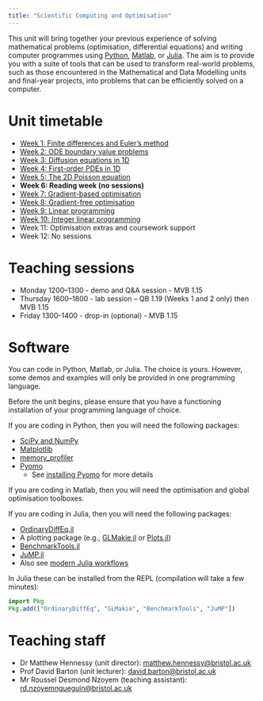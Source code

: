 ```yaml
---
title: "Scientific Computing and Optimisation"
---
```


This unit will bring together your previous experience of solving mathematical problems (optimisation, differential equations) and writing computer programmes using [Python](https://www.python.org/), [Matlab](https://uk.mathworks.com/products/matlab.html), or [Julia](https://julialang.org/). The aim is to provide you with a suite of tools that can be used to transform real-world problems, such as those encountered in the Mathematical and Data Modelling units and final-year projects, into problems that can be efficiently solved on a computer.

# Unit timetable 

* [Week 1: Finite differences and Euler's method](scicomp/week1.qmd)
* [Week 2: ODE boundary value problems](scicomp/week2.qmd)
* [Week 3: Diffusion equations in 1D](scicomp/week3.qmd)
* [Week 4: First-order PDEs in 1D](scicomp/week4.qmd)
* [Week 5: The 2D Poisson equation](scicomp/week5.qmd)
* **Week 6: Reading week (no sessions)**
* [Week 7: Gradient-based optimisation](optim/week7.qmd)
* [Week 8: Gradient-free optimisation](optim/week8.qmd)
* [Week 9: Linear programming](optim/week9.qmd)
* [Week 10: Integer linear programming](optim/week10.qmd)
* Week 11: Optimisation extras and coursework support
* Week 12: No sessions

# Teaching sessions

* Monday 1200--1300 - demo and Q&A session - MVB 1.15
* Thursday 1600--1800 - lab session -- QB 1.19 (Weeks 1 and 2 only) then MVB 1.15
* Friday 1300--1400 - drop-in (optional) - MVB 1.15


# Software

You can code in Python, Matlab, or Julia.  The choice is yours.  However, some demos and examples will only be provided in one programming language.

Before the unit begins, please ensure that you have a functioning installation of your programming language of choice.  

If you are coding in Python, then you will need the following packages:

* [SciPy and NumPy](https://scipy.org/)
* [Matplotlib](https://matplotlib.org/)
* [memory_profiler](https://pypi.org/project/memory-profiler/)
* [Pyomo](http://www.pyomo.org/)
  * See [installing Pyomo](optim/installing-pyomo.qmd) for more details

If you are coding in Matlab, then you will need the optimisation and global optimisation toolboxes.

If you are coding in Julia, then you will need the following packages:

* [OrdinaryDiffEq.jl](https://docs.sciml.ai/OrdinaryDiffEq/stable/)
* A plotting package (e.g., [GLMakie.jl](https://docs.makie.org/) or [Plots.jl](https://docs.juliaplots.org/stable/))
* [BenchmarkTools.jl](https://juliaci.github.io/BenchmarkTools.jl/stable/)
* [JuMP.jl](https://jump.dev/JuMP.jl/stable/)
* Also see [modern Julia workflows](https://modernjuliaworkflows.org/)

In Julia these can be installed from the REPL (compilation will take a few minutes):

```julia
import Pkg
Pkg.add(["OrdinaryDiffEq", "GLMakie", "BenchmarkTools", "JuMP"])
```

# Teaching staff

* Dr Matthew Hennessy (unit director): [matthew.hennessy@bristol.ac.uk](mailto:matthew.hennessy@bristol.ac.uk)
* Prof David Barton (unit lecturer): [david.barton@bristol.ac.uk](mailto:david.barton@bristol.ac.uk)
* Mr Roussel Desmond Nzoyem (teaching assistant): [rd.nzoyemngueguin@bristol.ac.uk](mailto:rd.nzoyemngueguin@bristol.ac.uk)
